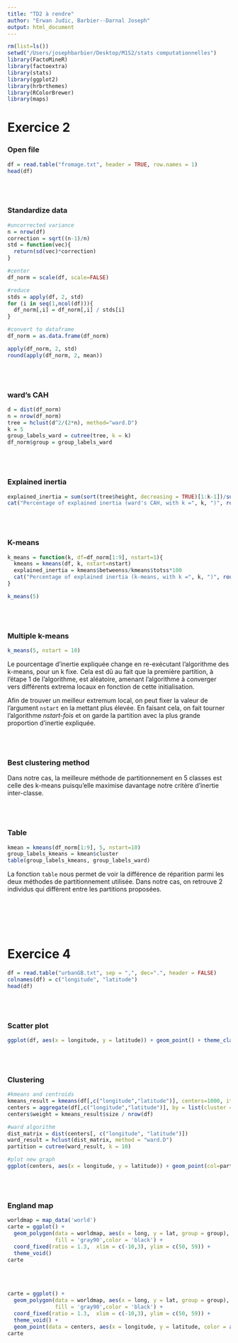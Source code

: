 ```yaml
---
title: "TD2 à rendre"
author: "Erwan Judic, Barbier--Darnal Joseph"
output: html_document
---
```


```r
rm(list=ls())
setwd("/Users/josephbarbier/Desktop/M1S2/stats computationnelles")
library(FactoMineR)
library(factoextra)
library(stats)
library(ggplot2)
library(hrbrthemes)
library(RColorBrewer)
library(maps)
```






# Exercice 2

### Open file

```r
df = read.table("fromage.txt", header = TRUE, row.names = 1)
head(df)
```





\
<br>

### Standardize data

```r
#uncorrected variance
n = nrow(df)
correction = sqrt((n-1)/n)
std = function(vec){
  return(sd(vec)*correction)
}

#center
df_norm = scale(df, scale=FALSE)

#reduce
stds = apply(df, 2, std)
for (i in seq(1,ncol(df))){
  df_norm[,i] = df_norm[,i] / stds[i]
}

#convert to dataframe
df_norm = as.data.frame(df_norm)

apply(df_norm, 2, std)
round(apply(df_norm, 2, mean))
```



\
<br>

### ward's CAH

```r
d = dist(df_norm)
n = nrow(df_norm)
tree = hclust(d^2/(2*n), method="ward.D")
k = 5
group_labels_ward = cutree(tree, k = k)
df_norm$group = group_labels_ward
```




\
<br>

### Explained inertia

```r
explained_inertia = sum(sort(tree$height, decreasing = TRUE)[1:k-1])/sum(tree$height) *100
cat("Percentage of explained inertia (ward's CAH, with k =", k, ")", round(explained_inertia,2), "%")
```




\
<br>

### K-means

```r
k_means = function(k, df=df_norm[1:9], nstart=1){
  kmeans = kmeans(df, k, nstart=nstart)
  explained_inertia = kmeans$betweenss/kmeans$totss*100
  cat("Percentage of explained inertia (k-means, with k =", k, ")", round(explained_inertia,2), "%\n")
}

k_means(5)
```





\
<br>

### Multiple k-means

```r
k_means(5, nstart = 10)
```

Le pourcentage d'inertie expliquée change en re-exécutant l'algorithme des k-means, pour un k fixe. Cela est dû au fait que la première partition, à l'étape 1 de l'algorithme, est aléatoire, amenant l'algorithme à converger vers différents extrema locaux en fonction de cette initialisation.

Afin de trouver un meilleur extremum local, on peut fixer la valeur de l'argument `nstart` en la mettant plus élevée. En faisant cela, on fait tourner l'algorithme *nstart-fois* et on garde la partition avec la plus grande proportion d'inertie expliquée. 






\
<br>

### Best clustering method

Dans notre cas, la meilleure méthode de partitionnement en 5 classes est celle des k-means puisqu'elle maximise davantage notre critère d'inertie inter-classe.





\
<br>

### Table

```r
kmean = kmeans(df_norm[1:9], 5, nstart=10)
group_labels_kmeans = kmean$cluster
table(group_labels_kmeans, group_labels_ward)
```

La fonction `table` nous permet de voir la différence de réparition parmi les deux méthodes de partitionnement utilisée. Dans notre cas, on retrouve 2 individus qui diffèrent entre les partitions proposées.  







\
<br>
\
<br>

# Exercice 4

```r
df = read.table("urbanGB.txt", sep = ",", dec=".", header = FALSE)
colnames(df) = c("longitude", "latitude")
head(df)
```


\
<br>

### Scatter plot

```r
ggplot(df, aes(x = longitude, y = latitude)) + geom_point() + theme_classic()
```





\
<br>

### Clustering

```r
#kmeans and centroids
kmeans_result = kmeans(df[,c("longitude","latitude")], centers=1000, iter.max=20)
centers = aggregate(df[,c("longitude","latitude")], by = list(cluster = kmeans_result$cluster), FUN = mean)
centers$weight = kmeans_result$size / nrow(df)

#ward algorithm
dist_matrix = dist(centers[, c("longitude", "latitude")])
ward_result = hclust(dist_matrix, method = "ward.D")
partition = cutree(ward_result, k = 10)

#plot new graph
ggplot(centers, aes(x = longitude, y = latitude)) + geom_point(col=partition) + theme_classic()
```





\
<br>

### England map

```r
worldmap = map_data('world')
carte = ggplot() +
  geom_polygon(data = worldmap, aes(x = long, y = lat, group = group),
               fill = 'gray90',color = 'black') +
  coord_fixed(ratio = 1.3,  xlim = c(-10,3), ylim = c(50, 59)) +
  theme_void()
carte
```







\
<br>

```r
carte = ggplot() +
  geom_polygon(data = worldmap, aes(x = long, y = lat, group = group),
               fill = 'gray90',color = 'black') +
  coord_fixed(ratio = 1.3,  xlim = c(-10,3), ylim = c(50, 59)) +
  theme_void() +
  geom_point(data = centers, aes(x = longitude, y = latitude, color = as.factor(partition)), alpha = 0.6, size = 1.5)
carte
```








\
<br>
\
<br>
\
<br>
\
<br>
\
<br>
\
<br>
